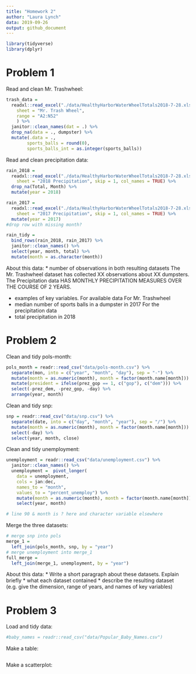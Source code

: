 ```yaml
---
title: "Homework 2"
author: "Laura Lynch"
data: 2019-09-26
output: github_document
---
```


```r
library(tidyverse)
library(dplyr)
```

# Problem 1
Read and clean Mr. Trashwheel:
```r
trash_data = 
  readxl::read_excel("./data/HealthyHarborWaterWheelTotals2018-7-28.xlsx",
    sheet = "Mr. Trash Wheel",
    range = "A2:N52"
    ) %>% 
  janitor::clean_names(dat = .) %>% 
  drop_na(data = ., dumpster) %>% 
  mutate(.data = ., 
        sports_balls = round(0),
        sports_balls_int = as.integer(sports_balls))
```

Read and clean precipitation data:
```r
rain_2018 = 
  readxl::read_excel("./data/HealthyHarborWaterWheelTotals2018-7-28.xlsx",
    sheet = "2018 Precipitation", skip = 1, col_names = TRUE) %>%
  drop_na(Total, Month) %>%
  mutate(year = 2018)

rain_2017 = 
  readxl::read_excel("./data/HealthyHarborWaterWheelTotals2018-7-28.xlsx",
    sheet = "2017 Precipitation", skip = 1, col_names = TRUE) %>%
  mutate(year = 2017)
#drop row with missing month?

rain_tidy = 
  bind_rows(rain_2018, rain_2017) %>%
  janitor::clean_names() %>%
  select(year, month, total) %>%
  mutate(month = as.character(month))
```

About this data:
* number of observations in both resulting datasets 
The Mr. Trashwheel dataset has collected XX observations about XX dumpsters.
The Precipitation data HAS MONTHLY PRECIPITATION MEASURES OVER THE COURSE OF 2 YEARS.

* examples of key variables. For available data
For Mr. Trashwheel
* median number of sports balls in a dumpster in 2017
For the precipitation data
* total precipitation in 2018



# Problem 2
Clean and tidy pols-month:
```r
pols_month = readr::read_csv("data/pols-month.csv") %>%
  separate(mon, into = c("year", "month", "day"), sep = "-") %>%
  mutate(month = as.numeric(month), month = factor(month.name[month])) %>%
  mutate(president = ifelse(prez_gop == 1, c("gop"), c("dem"))) %>%
  select(-prez_dem, -prez_gop, -day) %>%
  arrange(year, month)
```

Clean and tidy snp:
```r
snp = readr::read_csv("data/snp.csv") %>%
  separate(date, into = c("day", "month", "year"), sep = "/") %>%
  mutate(month = as.numeric(month), month = factor(month.name[month])) %>%
  select(-day) %>%
  select(year, month, close)
```
Clean and tidy unemployment:
```r
unemployment = readr::read_csv("data/unemployment.csv") %>%
  janitor::clean_names() %>%
  unemployment =  pivot_longer(
    data = unemployment,
    cols = jan:dec, 
    names_to = "month", 
    values_to = "percent_unemploy") %>%
    mutate(month = as.numeric(month), month = factor(month.name[month])) %>%
    select(year, month) 

# line 90 & month is ? here and character variable elsewhere
```
Merge the three datasets:
```r
# merge snp into pols
merge_1 = 
  left_join(pols_month, snp, by = "year")
# merge unemployment into merge_1
full_merge = 
  left_join(merge_1, unemployment, by = "year")
```
About this data:
* Write a short paragraph about these datasets. Explain briefly 
* what each dataset contained
* describe the resulting dataset (e.g. give the dimension, range of years, and names of key variables)

# Problem 3
Load and tidy data:
```r
#baby_names = readr::read_csv("data/Popular_Baby_Names.csv")
```
Make a table:
```r
```
Make a scatterplot:
```r
```